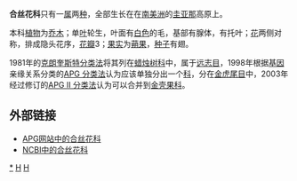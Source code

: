 {{Automatic taxobox
| taxon = Euphroniaceae
| authority = [[Luis_Marcano-Berti|Marc.-Berti]]， 1989
| subdivision_ranks = [[属|属]]
| subdivision = [[合丝花属|合丝花属]] ''Euphronia''
}}

'''合丝花科'''只有一[[属|属]]两[[种|种]]，全部生长在在[[南美洲|南美洲]]的[[圭亚那|圭亚那]]高原上。

本科[[植物|植物]]为[[乔木|乔木]]；单[[叶|叶]]轮生，叶面有[[白色|白色]]的毛，基部有腺体，有托叶；[[花|花]]两侧对称，排成隐头花序，[[花瓣|花瓣]]3；[[果实|果实]]为[[蒴果|蒴果]]，[[种子|种子]]有翅。

1981年的[[克朗奎斯特分类法|克朗奎斯特分类法]]将其列在[[蜡烛树科|蜡烛树科]]中，属于[[远志目|远志目]]，1998年根据[[基因|基因]]亲缘关系分类的[[APG_分类法|APG 分类法]]认为应该单独分出一个[[科|科]]，分在[[金虎尾目|金虎尾目]]中，2003年经过修订的[[APG_II_分类法|APG II 分类法]]认为可以合并到[[金壳果科|金壳果科]]。

== 外部链接 ==
* [http://www.mobot.org/MOBOT/Research/APWeb/orders/Malpighialesweb.htm#Euphroniaceae APG网站中的合丝花科]{{Wayback|url=http://www.mobot.org/MOBOT/Research/APWeb/orders/Malpighialesweb.htm#Euphroniaceae |date=20160819193205 }}
* [http://www.ncbi.nlm.nih.gov/Taxonomy/Browser/wwwtax.cgi?lin=s&p=has_linkout&id=171640 NCBI中的合丝花科]
{{Taxonbar|from=Q13636400}}

[[Category:合丝花科|*]]
[[Category:植物科名|H]]
[[Category:1989年描述的分类群|H]]